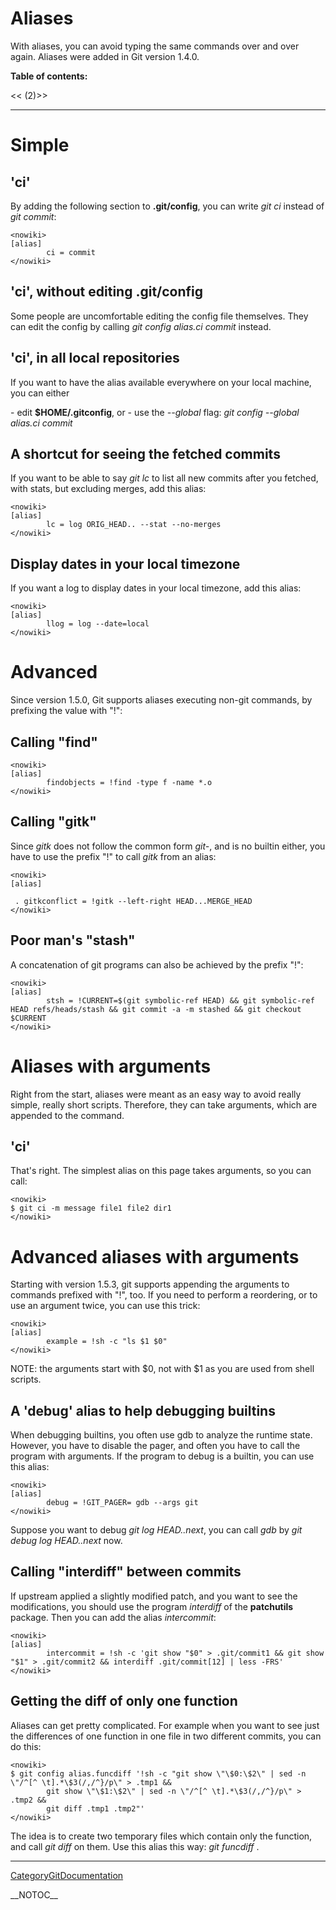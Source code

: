 = Aliases =

With aliases, you can avoid typing the same commands over and over again. Aliases were added in Git version 1.4.0.

<b>Table of contents:</b>

<<<!-- ! TOC here -->(2)>>

----

= Simple =
== 'ci' ==
By adding the following section to <b>.git/config</b>, you can write <i>git ci</i> instead of <i>git commit</i>:

<pre><nowiki>
[alias]
        ci = commit
</nowiki></pre>
== 'ci', without editing .git/config ==
Some people are uncomfortable editing the config file themselves. They can edit the config by calling <i>git config alias.ci commit</i> instead.

== 'ci', in all local repositories ==
If you want to have the alias available everywhere on your local machine, you can either

- edit <b>$HOME/.gitconfig</b>, or - use the <i>--global</i> flag: <i>git config --global alias.ci commit</i>

== A shortcut for seeing the fetched commits ==
If you want to be able to say <i>git lc</i> to list all new commits after you fetched, with stats, but excluding merges, add this alias:

<pre><nowiki>
[alias]
        lc = log ORIG_HEAD.. --stat --no-merges
</nowiki></pre>

== Display dates in your local timezone ==
If you want a log to display dates in your local timezone, add
this alias:

<pre><nowiki>
[alias]
        llog = log --date=local
</nowiki></pre>

= Advanced =
Since version 1.5.0, Git supports aliases executing non-git commands, by prefixing the value with "!":

== Calling "find" ==
<pre><nowiki>
[alias]
        findobjects = !find -type f -name *.o
</nowiki></pre>
== Calling "gitk" ==
Since <i>gitk</i> does not follow the common form <i>git-<name></i>, and is no builtin either, you have to use the prefix "!" to call <i>gitk</i> from an alias:

<pre><nowiki>
[alias]

 . gitkconflict = !gitk --left-right HEAD...MERGE_HEAD
</nowiki></pre>

== Poor man's "stash" ==
A concatenation of git programs can also be achieved by the prefix "!":

<pre><nowiki>
[alias]
        stsh = !CURRENT=$(git symbolic-ref HEAD) && git symbolic-ref HEAD refs/heads/stash && git commit -a -m stashed && git checkout $CURRENT
</nowiki></pre>
= Aliases with arguments =
Right from the start, aliases were meant as an easy way to avoid really simple, really short scripts.  Therefore, they can take arguments, which are appended to the command.

== 'ci' ==
That's right.  The simplest alias on this page takes arguments, so you can call:

<pre><nowiki>
$ git ci -m message file1 file2 dir1
</nowiki></pre>
= Advanced aliases with arguments =
Starting with version 1.5.3, git supports appending the arguments to commands prefixed with "!", too.  If you need to perform a reordering, or to use an argument twice, you can use this trick:

<pre><nowiki>
[alias]
        example = !sh -c "ls $1 $0"
</nowiki></pre>
NOTE: the arguments start with $0, not with $1 as you are used from shell scripts.

== A 'debug' alias to help debugging builtins ==
When debugging builtins, you often use gdb to analyze the runtime state.  However, you have to disable the pager, and often you have to call the program with arguments.  If the program to debug is a builtin, you can use this alias:

<pre><nowiki>
[alias]
        debug = !GIT_PAGER= gdb --args git
</nowiki></pre>
Suppose you want to debug <i>git log HEAD..next</i>, you can call <i>gdb</i> by <i>git debug log HEAD..next</i> now.

== Calling "interdiff" between commits ==
If upstream applied a slightly modified patch, and you want to see the modifications, you should use the program <i>interdiff</i> of the <b>patchutils</b> package. Then you can add the alias <i>intercommit</i>:

<pre><nowiki>
[alias]
        intercommit = !sh -c 'git show "$0" > .git/commit1 && git show "$1" > .git/commit2 && interdiff .git/commit[12] | less -FRS'
</nowiki></pre>

== Getting the diff of only one function ==
Aliases can get pretty complicated.  For example when you want to see just the differences of one function in one file in two different commits, you can do this:

<pre><nowiki>
$ git config alias.funcdiff '!sh -c "git show \"\$0:\$2\" | sed -n \"/^[^ \t].*\$3(/,/^}/p\" > .tmp1 &&
        git show \"\$1:\$2\" | sed -n \"/^[^ \t].*\$3(/,/^}/p\" > .tmp2 &&
        git diff .tmp1 .tmp2"'   
</nowiki></pre>

The idea is to create two temporary files which contain only the function, and call <i>git diff</i> on them.  Use this alias this way: <i>git funcdiff <old-rev> <new-rev> <path> <function></i>.

----
[[CategoryGitDocumentation]]

__NOTOC__